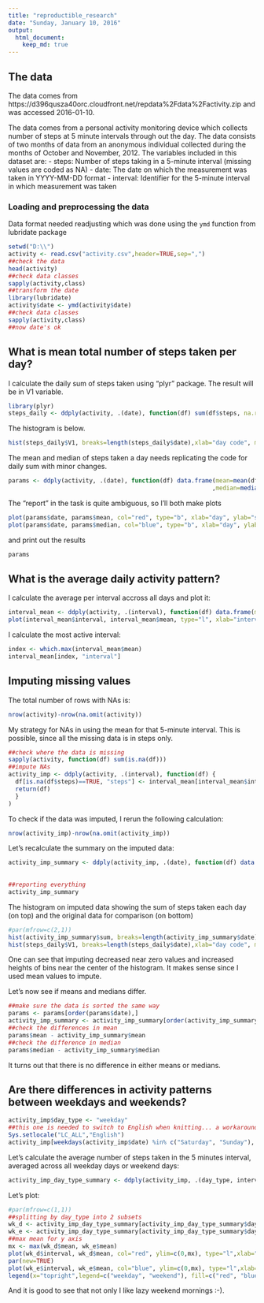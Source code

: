 ```yaml
---
title: "reproductible_research"
date: "Sunday, January 10, 2016"
output:
  html_document:
    keep_md: true
---
```


## The data
The data comes from https://d396qusza40orc.cloudfront.net/repdata%2Fdata%2Factivity.zip and was accessed 2016-01-10.

The data comes from a personal activity monitoring device which collects number of steps at 5 minute intervals through out the day. The data consists of two months of data from an anonymous individual collected during the months of October and November, 2012.
The variables included in this dataset are:
- steps: Number of steps taking in a 5-minute interval (missing values are coded as NA)
- date: The date on which the measurement was taken in YYYY-MM-DD format
- interval: Identifier for the 5-minute interval in which measurement was taken

### Loading and preprocessing the data

Data format needed readjusting which was done using the `ymd` function from lubridate package

```r
setwd("D:\\")
activity <- read.csv("activity.csv",header=TRUE,sep=",")
##check the data
head(activity)
##check data classes
sapply(activity,class)
##transform the date
library(lubridate)
activity$date <- ymd(activity$date)
##check data classes
sapply(activity,class)
##now date's ok
```
## What is mean total number of steps taken per day?

I calculate the daily sum of steps taken using "plyr" package. The result will be in V1 variable.
```r
library(plyr)
steps_daily <- ddply(activity, .(date), function(df) sum(df$steps, na.rm=TRUE))
```

The histogram is below.
```r
hist(steps_daily$V1, breaks=length(steps_daily$date),xlab="day code", main="histogram") # it's 2 hours before the deadline so I'll give up on converting the numbers to a meaningful format ;-)
```

The mean and median of steps taken a day needs replicating the code for daily sum with minor changes.
```r
params <- ddply(activity, .(date), function(df) data.frame(mean=mean(df$steps, na.rm=TRUE)
                                                          ,median=median(df$steps, na.rm=TRUE)))
```

The "report" in the task is quite ambiguous, so I'll both make plots
```r
plot(params$date, params$mean, col="red", type="b", xlab="day", ylab="steps", main="mean steps a day")
plot(params$date, params$median, col="blue", type="b", xlab="day", ylab="steps", main="median steps a day")
```

and print out the results
```r
params
```
## What is the average daily activity pattern?

I calculate the average per interval accross all days and plot it:
```r
interval_mean <- ddply(activity, .(interval), function(df) data.frame(mean=mean(df$steps, na.rm=TRUE)))
plot(interval_mean$interval, interval_mean$mean, type="l", xlab="interval", ylab="mean steps", main="steps in an interval averaged over all days")
```

I calculate the most active interval:
```r
index <- which.max(interval_mean$mean)
interval_mean[index, "interval"]
```

## Imputing missing values

The total number of rows with NAs is:
```r
nrow(activity)-nrow(na.omit(activity))
```

My strategy for NAs in using the mean for that 5-minute interval. This is possible, since all the missing data is in steps only.
```r
##check where the data is missing
sapply(activity, function(df) sum(is.na(df)))
##impute NAs
activity_imp <- ddply(activity, .(interval), function(df) {
  df[is.na(df$steps)==TRUE, "steps"] <- interval_mean[interval_mean$interval == df[1,"interval"], "mean"]
  return(df)
  }
)
```

To check if the data was imputed, I rerun the following calculation:
```r
nrow(activity_imp)-nrow(na.omit(activity_imp))
```

Let's recalculate the summary on the imputed data:
```r
activity_imp_summary <- ddply(activity_imp, .(date), function(df) data.frame(sum=sum(df$steps)
                                                                             ,mean=mean(df$steps)
                                                                             ,median=median(df$steps)))
##reporting everything
activity_imp_summary
```
The histogram on imputed data showing the sum of steps taken each day (on top) and the original data for comparison (on bottom)
```r
#par(mfrow=c(2,1))
hist(activity_imp_summary$sum, breaks=length(activity_imp_summary$date),xlab="day code",main="imputed") # ;-)
hist(steps_daily$V1, breaks=length(steps_daily$date),xlab="day code", main="original") # it's 2 hours before the deadline so I'll give up on 
```
One can see that imputing decreased near zero values and increased heights of bins near the center of the histogram. It makes sense since I used mean values to impute.

Let's now see if means and medians differ.
```r
##make sure the data is sorted the same way
params <- params[order(params$date),]
activity_imp_summary <- activity_imp_summary[order(activity_imp_summary$date),]
##check the differences in mean
params$mean - activity_imp_summary$mean
##check the difference in median
params$median - activity_imp_summary$median
```
It turns out that there is no difference in either means or medians.

## Are there differences in activity patterns between weekdays and weekends?

```r
activity_imp$day_type <- "weekday"
##this one is needed to switch to English when knitting... a workaround, but...
Sys.setlocale("LC_ALL","English")
activity_imp[weekdays(activity_imp$date) %in% c("Saturday", "Sunday"), "day_type"] <- "weekend"
```
Let's calculate the average number of steps taken in the 5 minutes interval, averaged across all weekday days or weekend days:
```r
activity_imp_day_type_summary <- ddply(activity_imp, .(day_type, interval), function(df) data.frame(mean=mean(df$steps)))
```
Let's plot:
```r
#par(mfrow=c(1,1))
##splitting by day_type into 2 subsets
wk_d <- activity_imp_day_type_summary[activity_imp_day_type_summary$day_type == "weekday",]
wk_e <- activity_imp_day_type_summary[activity_imp_day_type_summary$day_type == "weekend",]
##max mean for y axis
mx <- max(wk_d$mean, wk_e$mean)
plot(wk_d$interval, wk_d$mean, col="red", ylim=c(0,mx), type="l",xlab="interval",ylab="mean",main="weekend vs weekday")
par(new=TRUE)
plot(wk_e$interval, wk_e$mean, col="blue", ylim=c(0,mx), type="l",xlab="interval",ylab="mean",main="weekend vs weekday")
legend(x="topright",legend=c("weekday", "weekend"), fill=c("red", "blue"))
```
And it is good to see that not only I like lazy weekend mornings :-).



